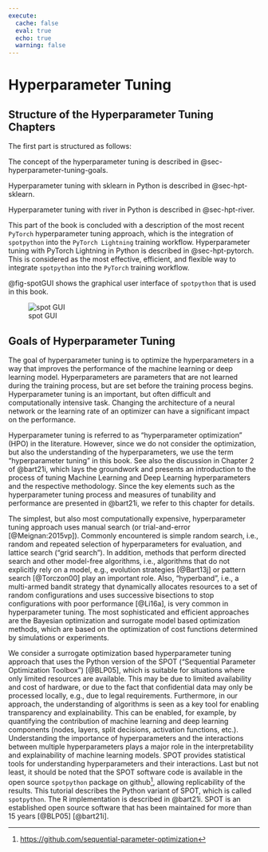 ```yaml
---
execute:
  cache: false
  eval: true
  echo: true
  warning: false
---
```


# Hyperparameter Tuning

## Structure of the Hyperparameter Tuning Chapters

The first part is structured as follows:

The concept of the hyperparameter tuning is described in @sec-hyperparameter-tuning-goals.

Hyperparameter tuning with sklearn in Python is described in @sec-hpt-sklearn.

Hyperparameter tuning with river in Python is described in @sec-hpt-river.

This part of the book is concluded with a description of the most recent `PyTorch` hyperparameter tuning approach, which is the integration of `spotpython` into the ``PyTorch Lightning`` training workflow. Hyperparameter tuning with PyTorch Lightning in Python is described in @sec-hpt-pytorch.
This is considered as the most effective, efficient, and flexible way to integrate `spotpython` into the `PyTorch` training workflow.

@fig-spotGUI shows the graphical user interface of `spotpython` that is used in this book.

![spot GUI](./figures_static/spotGUI.png){#fig-spotGUI}

## Goals of Hyperparameter Tuning {#sec-hyperparameter-tuning-goals}

The goal of hyperparameter tuning is to optimize the hyperparameters in a way that improves the performance of the machine learning or deep learning model.
Hyperparameters are parameters that are not learned during the training process, but are set before the training process begins.
Hyperparameter tuning is an important, but often difficult and computationally intensive task.
Changing the architecture of a neural network or the learning rate of an optimizer can have a significant impact on the performance.

Hyperparameter tuning is referred to as "hyperparameter optimization" (HPO) in the literature.
However, since we do not consider the optimization, but also the understanding of the hyperparameters, we use the term "hyperparameter tuning" in this book. See also the discussion in Chapter 2 of @bart21i, which lays the groundwork and presents an introduction to the process of tuning Machine Learning and Deep Learning hyperparameters and the respective methodology. Since the key elements such as the hyperparameter tuning process and measures of tunability and performance are presented in @bart21i, we refer to this chapter for details.

The simplest, but also most computationally expensive, hyperparameter tuning approach uses manual search (or trial-and-error [@Meignan:2015vp]).
Commonly encountered is simple random search, i.e., random and repeated selection of hyperparameters for evaluation, and lattice search ("grid search").
In addition, methods that perform directed search  and other model-free algorithms, i.e., algorithms that do not explicitly rely on a model, e.g., evolution strategies [@Bart13j] or pattern search [@Torczon00] play an important role.
Also, "hyperband", i.e., a multi-armed bandit strategy that dynamically allocates resources to a set of random configurations and uses successive bisections to stop configurations with poor performance [@Li16a], is very common in hyperparameter tuning.
The most sophisticated and efficient approaches are the Bayesian optimization and surrogate model based optimization methods, which are based on the optimization of cost functions determined by simulations or experiments.

We consider a surrogate optimization based hyperparameter tuning approach that uses the Python version of the SPOT ("Sequential Parameter Optimization Toolbox") [@BLP05], which is suitable for situations where only limited resources are available. This may be due to limited availability and cost of hardware, or due to the fact that confidential data may only be processed locally, e.g., due to legal requirements.
Furthermore, in our approach, the understanding of algorithms is seen as a key tool for enabling transparency and explainability. This can be enabled, for example, by quantifying the contribution of machine learning and deep learning components (nodes, layers, split decisions, activation functions, etc.).
Understanding the importance of hyperparameters and the interactions between multiple hyperparameters plays a major role in the interpretability and explainability of machine learning models.
SPOT provides statistical tools for understanding hyperparameters and their interactions. Last but not least, it should be noted that the SPOT software code is available in the open source `spotpython` package on github^[[https://github.com/sequential-parameter-optimization](https://github.com/sequential-parameter-optimization)], allowing replicability of the results.
This tutorial describes the Python variant of SPOT, which is called `spotpython`. The R implementation is described in @bart21i.
SPOT is an established open source software that has been maintained for more than 15 years [@BLP05] [@bart21i].


